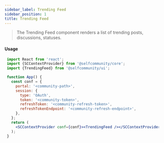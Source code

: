 ```yaml
---
sidebar_label: Trending Feed
sidebar_position: 1
title: Trending Feed
---
```


> The Trending Feed component renders a list of trending posts, discussions, statuses.

<Logged><TrendingFeed/></Logged>


#### Usage

```jsx
 import React from 'react';
 import {SCContextProvider} from '@selfcommunity/core';
 import {TrendingFeed} from '@selfcommunity/ui';

 function App() {
   const conf = {
     portal: '<community-path>',
     session: {
       type: 'OAuth',
       token: '<community-token>',
       refreshToken: '<community-refresh-token>',
       refreshTokenEndpoint: '<community-refresh-endpoint>',
     },
   };
   return (
     <SCContextProvider conf={conf}><TrendingFeed /></SCContextProvider>
   );
 }
```